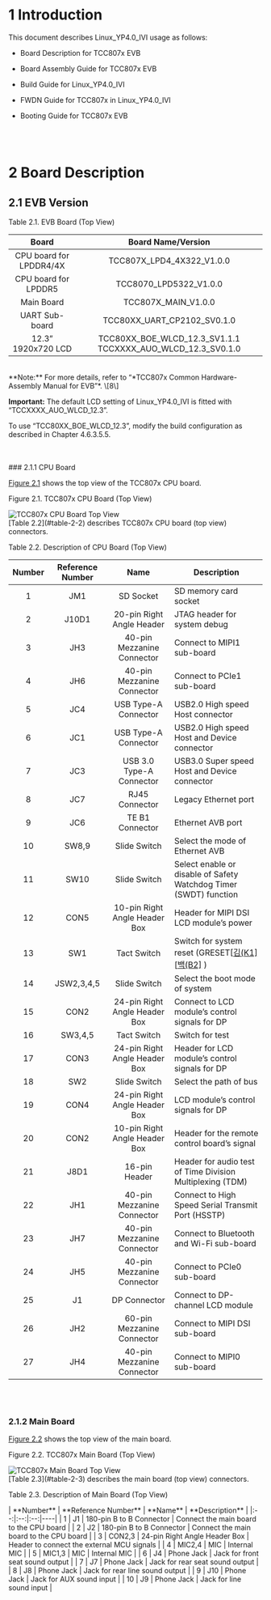 
<Layout title="Linux YP4.0 IVI SDK - Getting Started for TCC807x">



# 1 Introduction

This document describes Linux_YP4.0_IVI usage as follows:

- Board Description for TCC807x EVB

- Board Assembly Guide for TCC807x EVB

- Build Guide for Linux_YP4.0_IVI

- FWDN Guide for TCC807x in Linux_YP4.0_IVI

- Booting Guide for TCC807x EVB  

<br />

<br />

# 2 Board Description

## 2.1 EVB Version

<p id="table-2-1" style={{ textAlign: "center", fontWeight: "bold", marginBottom: "0.2rem" }}>
  Table 2.1. EVB Board (Top View)
</p>

|        **Board**        |                    **Board Name/Version**                    |
| :---------------------: | :----------------------------------------------------------: |
| CPU board for LPDDR4/4X |                  TCC807X_LPD4_4X322_V1.0.0                   |
|  CPU board for LPDDR5   |                    TCC8070_LPD5322_V1.0.0                    |
|       Main Board        |                     TCC807X_MAIN_V1.0.0                      |
|     UART Sub-board      |                 TCC80XX_UART_CP2102_SV0.1.0                  |
|   12.3” 1920x720 LCD    | TCC80XX_BOE_WLCD_12.3_SV1.1.1  TCCXXXX_AUO_WLCD_12.3_SV0.1.0 |

<br />
 **Note:** For more details, refer to “*TCC807x Common Hardware-Assembly Manual for EVB”*. \[8\]

**Important:** The default LCD setting of Linux_YP4.0_IVI is fitted with “TCCXXXX_AUO_WLCD_12.3”.

To use “TCC80XX_BOE_WLCD_12.3”, modify the build configuration as described in Chapter 4.6.3.5.5.  

<br />
<br />
### 2.1.1 CPU Board

[Figure 2.1](#figure-2-1) shows the top view of the TCC807x CPU board.


<p id="figure-2-1" style={{ textAlign: "center", fontWeight: "bold", marginBottom: "0.2rem"}}>
  Figure 2.1. TCC807x CPU Board (Top View)
</p>  
<img
  src={useBaseUrl('/807x/linux-yp4.0-getting-started/figure2.1-tcc807x-cpu-board-top-view.png')}
  alt="TCC807x CPU Board Top View"
  style={{ maxWidth: "100%", display: "block", margin: "0 auto" }}
/>

<br />
[Table 2.2](#table-2-2) describes TCC807x CPU board (top view) connectors.

<p id="table-2-2" style={{ textAlign: "center", fontWeight: "bold", marginBottom: "0.2rem"}}>
  Table 2.2. Description of CPU Board (Top View)
</p>


| **Number** | **Reference Number** |           **Name**            | **Description**                                              |
| :--------: | :------------------: | :---------------------------: | ------------------------------------------------------------ |
|     1      |         JM1          |           SD Socket           | SD memory  card socket                                       |
|     2      |        J10D1         |   20-pin Right Angle Header   | JTAG  header for system debug                                |
|     3      |         JH3          |  40-pin Mezzanine Connector   | Connect  to MIPI1 sub-board                                  |
|     4      |         JH6          |  40-pin Mezzanine Connector   | Connect  to PCIe1 sub-board                                  |
|     5      |         JC4          |     USB Type-A Connector      | USB2.0  High speed Host connector                            |
|     6      |         JC1          |     USB Type-A Connector      | USB2.0  High speed Host and Device connector                 |
|     7      |         JC3          |   USB 3.0 Type-A Connector    | USB3.0  Super speed Host and Device connector                |
|     8      |         JC7          |        RJ45 Connector         | Legacy Ethernet port                                         |
|     9      |         JC6          |        TE B1 Connector        | Ethernet AVB port                                            |
|     10     |        SW8,9         |         Slide Switch          | Select the mode of Ethernet AVB                              |
|     11     |         SW10         |         Slide Switch          | Select enable or disable of  Safety Watchdog Timer (SWDT) function |
|     12     |         CON5         | 10-pin Right Angle Header Box | Header for MIPI DSI LCD  module’s power                      |
|     13     |         SW1          |          Tact Switch          | Switch for system reset (GRESET[[김(K1\]](#_msocom_1) [[백(B2\]](#_msocom_2) ) |
|     14     |      JSW2,3,4,5      |         Slide Switch          | Select the boot mode of system                               |
|     15     |         CON2         | 24-pin Right Angle Header Box | Connect to LCD module’s control  signals for DP              |
|     16     |       SW3,4,5        |          Tact Switch          | Switch for test                                              |
|     17     |         CON3         | 24-pin Right Angle Header Box | Header for LCD module’s control  signals for DP              |
|     18     |         SW2          |         Slide Switch          | Select the path of bus                                       |
|     19     |         CON4         | 24-pin Right Angle Header Box | LCD module’s control signals  for DP                         |
|     20     |         CON2         | 10-pin Right Angle Header Box | Header for the remote control  board’s signal                |
|     21     |         J8D1         |         16-pin Header         | Header for audio test of Time  Division Multiplexing (TDM)   |
|     22     |         JH1          |  40-pin Mezzanine Connector   | Connect  to High Speed Serial Transmit Port (HSSTP)          |
|     23     |         JH7          |  40-pin Mezzanine Connector   | Connect  to Bluetooth and Wi-Fi sub-board                    |
|     24     |         JH5          |  40-pin Mezzanine Connector   | Connect  to PCIe0 sub-board                                  |
|     25     |          J1          |         DP Connector          | Connect  to DP-channel LCD module                            |
|     26     |         JH2          |  60-pin Mezzanine Connector   | Connect  to MIPI DSI sub-board                               |
|     27     |         JH4          |  40-pin Mezzanine Connector   | Connect  to MIPI0 sub-board                                  |

  
<br />
<br /> 

### 2.1.2 Main Board

[Figure 2.2](#figure2-2) shows the top view of the main board.

<p id="figure-2-2" style={{ textAlign: "center", fontWeight: "bold" }}>
  Figure 2.2. TCC807x Main Board (Top View)
</p>  
<img
  src={useBaseUrl('/807x/linux-yp4.0-getting-started/figure2.2-tcc807x-main-board-top-view.png')}
  alt="TCC807x Main Board Top View"
  style={{ maxWidth: "100%", display: "block", margin: "0 auto" }}
/>



<br />
[Table 2.3](#table-2-3) describes the main board (top view) connectors.

<p id="table-2-3" style={{ textAlign: "center", fontWeight: "bold", marginBottom: "0.2rem"}}>
  Table 2.3. Description of Main Board (Top View)
</p>
| **Number** | **Reference Number** | **Name** | **Description** |
|:--:|:--:|:--:|----|
| 1 | J1 | 180-pin B to B Connector | Connect the main board to the CPU board |
| 2 | J2 | 180-pin B to B Connector | Connect the main board to the CPU board |
| 3 | CON2,3 | 24-pin Right Angle Header Box | Header to connect the external MCU signals |
| 4 | MIC2,4 | MIC | Internal MIC |
| 5 | MIC1,3 | MIC | Internal MIC |
| 6 | J4 | Phone Jack | Jack for front seat sound output |
| 7 | J7 | Phone Jack | Jack for rear seat sound output |
| 8 | J8 | Phone Jack | Jack for rear line sound output |
| 9 | J10 | Phone Jack | Jack for AUX sound input |
| 10 | J9 | Phone Jack | Jack for line sound input |




</Layout>

